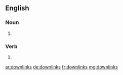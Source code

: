 ==English==

===Noun===
{{head|en|plural}}

# {{plural of|downlink|lang=en}}

===Verb===
{{head|en|verb form}}

# {{en-third-person singular of|downlink}}

[[ar:downlinks]]
[[de:downlinks]]
[[fr:downlinks]]
[[mg:downlinks]]